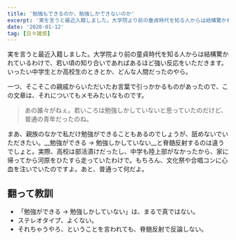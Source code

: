 ```yaml
---
title: '勉強もできるのか、勉強しかできないのか'
excerpt: '実を言うと最近入籍しました。大学院より前の童貞時代を知る人からは結構驚かれているわけで、若い頃の知り合いであればあるほど強い反応をいただきます。いったい中学生とか高校生のときとか、どんな人間だったのやら。'
date: '2020-01-12'
tag: [日々雑感]
---
```


実を言うと最近入籍しました。大学院より前の童貞時代を知る人からは結構驚かれているわけで、若い頃の知り合いであればあるほど強い反応をいただきます。いったい中学生とか高校生のときとか、どんな人間だったのやら。

一つ、そこそこの親戚からいただいたお言葉で引っかかるものがあったので、この文章は、それについてもメモみたいなものです。

> あの誰々がねぇ。若いころは勉強しかしていないと思っていたのだけど、普通の青年だったのね。

まあ、親族のなかで私だけ勉強ができることもあるのでしょうが、舐めないでいただきたい。__勉強ができる -> 勉強しかしていない__と脊髄反射するのは違うでしょと。実際、高校は部活漬けだったし、中学も陸上部がなかったから、家に帰ってから河原をひたすら走っていたわけで。もちろん、文化祭や合唱コンに心血を注いでいたのですよ。あと、普通って何だよ。

## 翻って教訓
- 「勉強ができる -> 勉強しかしていない」は、まるで真ではない。
- ステレオタイプ、よくない。
- それちゃうやろ、ということを言われても、脊髄反射で反論しない。

